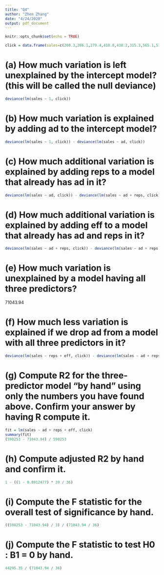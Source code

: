 ```yaml
---
title: "Q4"
author: "Zhen Zhang"
date: "4/24/2020"
output: pdf_document
---
```


```r
knitr::opts_chunk$set(echo = TRUE)
```

```r
click = data.frame(sales=c(260.3,286.1,279.4,410.8,438.2,315.3,565.1,570.0,426.1,315.0, 403.6,220.5,343.6,644.6,520.4,329.5,426.0,343.2,450.4,421.8,245.6,503.3,375.7,265.5, 620.6,450.5,270.1,368.0,556.1,570.0,318.5,260.2,667.0,618.3,525.3,332.2,393.2,283.5, 376.2,481.8), ad=c(5,7,6,9,12,8,11,16,13,7,10,4,9,17,19,9,11,8,13,14,7,16,9,5,18,18, 5,7,12,13,8,6,16,19,17,10,12,8,10,12), reps=c(3,5,3,4,6,3,7,8,4,3,6,4,4,8,7,3,6,3,5, 5,4,6,5,3,6,5,3,6,7,6,4,3,8,8,7,4,5,3,5,5), eff=c(4,2,3,4,1,4,3,2,3,4,1,1,3,4,2,2,4, 3,4,2,4,3,3,3,4,3,2,2,1,4,3,2,2,2,4,3,3,3,4,2))
```

# (a) How much variation is left unexplained by the intercept model? (this will be called the null deviance)
```r
deviance(lm(sales ~ 1, click))
```

# (b) How much variation is explained by adding ad to the intercept model?
```r
deviance(lm(sales ~ 1, click)) - deviance(lm(sales ~ ad, click))
```
# (c) How much additional variation is explained by adding reps to a model that already has ad in it?
```r
deviance(lm(sales ~ ad, click)) - deviance(lm(sales ~ ad + reps, click))
```
# (d) How much additional variation is explained by adding eff to a model that already has ad and reps in it?
```r
deviance(lm(sales ~ ad + reps, click)) - deviance(lm(sales ~ ad + reps + eff, click))
```
# (e) How much variation is unexplained by a model having all three predictors?
71043.94

# (f) How much less variation is explained if we drop ad from a model with all three predictors in it?
```r
deviance(lm(sales ~ reps + eff, click)) - deviance(lm(sales ~ ad + reps + eff, click))
```
# (g) Compute R2 for the three-predictor model “by hand” using only the numbers you have found above. Confirm your answer by having R compute it.
```r
fit = lm(sales ~ ad + reps + eff, click)
summary(fit)
(598253 - 71043.94) / 598253
```

# (h) Compute adjusted R2 by hand and confirm it.
```r
1 - ((1 - 0.8812477) * 39 / 36)
```

# (i) Compute the F statistic for the overall test of significance by hand.
```r
((598253 - 71043.94) / 3) / (71043.94 / 36)
```

# (j) Compute the F statistic to test H0 : B1 = 0 by hand.
```r
44295.35 / (71043.94 / 36)
```

